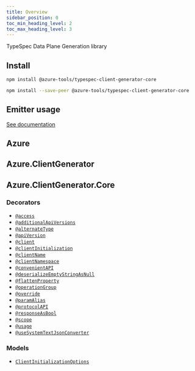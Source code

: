 ```yaml
---
title: Overview
sidebar_position: 0
toc_min_heading_level: 2
toc_max_heading_level: 3
---
```



TypeSpec Data Plane Generation library

## Install

<Tabs>
<TabItem  label="In a spec" default>

```bash
npm install @azure-tools/typespec-client-generator-core
```

</TabItem>
<TabItem  label="In a library" default>

```bash
npm install --save-peer @azure-tools/typespec-client-generator-core
```

</TabItem>
</Tabs>

## Emitter usage

[See documentation](./emitter.md)

## Azure

## Azure.ClientGenerator

## Azure.ClientGenerator.Core

### Decorators

- [`@access`](./decorators.md#@Azure.ClientGenerator.Core.access)
- [`@additionalApiVersions`](./decorators.md#@Azure.ClientGenerator.Core.additionalApiVersions)
- [`@alternateType`](./decorators.md#@Azure.ClientGenerator.Core.alternateType)
- [`@apiVersion`](./decorators.md#@Azure.ClientGenerator.Core.apiVersion)
- [`@client`](./decorators.md#@Azure.ClientGenerator.Core.client)
- [`@clientInitialization`](./decorators.md#@Azure.ClientGenerator.Core.clientInitialization)
- [`@clientName`](./decorators.md#@Azure.ClientGenerator.Core.clientName)
- [`@clientNamespace`](./decorators.md#@Azure.ClientGenerator.Core.clientNamespace)
- [`@convenientAPI`](./decorators.md#@Azure.ClientGenerator.Core.convenientAPI)
- [`@deserializeEmptyStringAsNull`](./decorators.md#@Azure.ClientGenerator.Core.deserializeEmptyStringAsNull)
- [`@flattenProperty`](./decorators.md#@Azure.ClientGenerator.Core.flattenProperty)
- [`@operationGroup`](./decorators.md#@Azure.ClientGenerator.Core.operationGroup)
- [`@override`](./decorators.md#@Azure.ClientGenerator.Core.override)
- [`@paramAlias`](./decorators.md#@Azure.ClientGenerator.Core.paramAlias)
- [`@protocolAPI`](./decorators.md#@Azure.ClientGenerator.Core.protocolAPI)
- [`@responseAsBool`](./decorators.md#@Azure.ClientGenerator.Core.responseAsBool)
- [`@scope`](./decorators.md#@Azure.ClientGenerator.Core.scope)
- [`@usage`](./decorators.md#@Azure.ClientGenerator.Core.usage)
- [`@useSystemTextJsonConverter`](./decorators.md#@Azure.ClientGenerator.Core.useSystemTextJsonConverter)

### Models

- [`ClientInitializationOptions`](./data-types.md#Azure.ClientGenerator.Core.ClientInitializationOptions)
